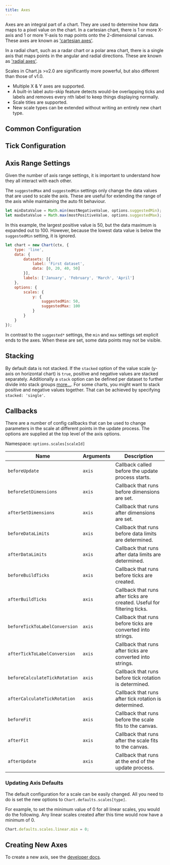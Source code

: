```yaml
---
title: Axes
---
```



Axes are an integral part of a chart. They are used to determine how data maps to a pixel value on the chart. In a cartesian chart, there is 1 or more X-axis and 1 or more Y-axis to map points onto the 2-dimensional canvas. These axes are known as ['cartesian axes'](./cartesian/index#cartesian-axes).

In a radial chart, such as a radar chart or a polar area chart, there is a single axis that maps points in the angular and radial directions. These are known as ['radial axes'](./radial/index#radial-axes).

Scales in Chart.js >v2.0 are significantly more powerful, but also different than those of v1.0.

* Multiple X & Y axes are supported.
* A built-in label auto-skip feature detects would-be overlapping ticks and labels and removes every nth label to keep things displaying normally.
* Scale titles are supported.
* New scale types can be extended without writing an entirely new chart type.

## Common Configuration

<Common />

## Tick Configuration

<CommonTicks />

## Axis Range Settings

Given the number of axis range settings, it is important to understand how they all interact with each other.

The `suggestedMax` and `suggestedMin` settings only change the data values that are used to scale the axis. These are useful for extending the range of the axis while maintaining the auto fit behaviour.

```javascript
let minDataValue = Math.min(mostNegativeValue, options.suggestedMin);
let maxDataValue = Math.max(mostPositiveValue, options.suggestedMax);
```

In this example, the largest positive value is 50, but the data maximum is expanded out to 100. However, because the lowest data value is below the `suggestedMin` setting, it is ignored.

```javascript
let chart = new Chart(ctx, {
    type: 'line',
    data: {
        datasets: [{
            label: 'First dataset',
            data: [0, 20, 40, 50]
        }],
        labels: ['January', 'February', 'March', 'April']
    },
    options: {
        scales: {
            y: {
                suggestedMin: 50,
                suggestedMax: 100
            }
        }
    }
});
```

In contrast to the `suggested*` settings, the `min` and `max` settings set explicit ends to the axes. When these are set, some data points may not be visible.

## Stacking

By default data is not stacked. If the `stacked` option of the value scale (y-axis on horizontal chart) is `true`, positive and negative values are stacked separately. Additionally a `stack` option can be defined per dataset to further divide into stack groups [more...](../general/data-structures/#dataset-configuration).
For some charts, you might want to stack positive and negative values together. That can be achieved by specifying `stacked: 'single'`.

## Callbacks

There are a number of config callbacks that can be used to change parameters in the scale at different points in the update process. The options are supplied at the top level of the axis options.

Namespace: `options.scales[scaleId]`

| Name | Arguments | Description
| ---- | --------- | -----------
| `beforeUpdate` | `axis` | Callback called before the update process starts.
| `beforeSetDimensions` | `axis` | Callback that runs before dimensions are set.
| `afterSetDimensions` | `axis` | Callback that runs after dimensions are set.
| `beforeDataLimits` | `axis` | Callback that runs before data limits are determined.
| `afterDataLimits` | `axis` | Callback that runs after data limits are determined.
| `beforeBuildTicks` | `axis` | Callback that runs before ticks are created.
| `afterBuildTicks` | `axis` | Callback that runs after ticks are created. Useful for filtering ticks.
| `beforeTickToLabelConversion` | `axis` | Callback that runs before ticks are converted into strings.
| `afterTickToLabelConversion` | `axis` | Callback that runs after ticks are converted into strings.
| `beforeCalculateTickRotation` | `axis` | Callback that runs before tick rotation is determined.
| `afterCalculateTickRotation` | `axis` | Callback that runs after tick rotation is determined.
| `beforeFit` | `axis` | Callback that runs before the scale fits to the canvas.
| `afterFit` | `axis` | Callback that runs after the scale fits to the canvas.
| `afterUpdate` | `axis` | Callback that runs at the end of the update process.

### Updating Axis Defaults

The default configuration for a scale can be easily changed. All you need to do is set the new options to `Chart.defaults.scales[type]`.

For example, to set the minimum value of 0 for all linear scales, you would do the following. Any linear scales created after this time would now have a minimum of 0.

```javascript
Chart.defaults.scales.linear.min = 0;
```

## Creating New Axes

To create a new axis, see the [developer docs](../developers/axes.md).
